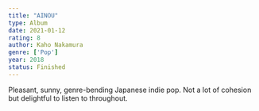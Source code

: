 ```yaml
---
title: "AINOU"
type: Album
date: 2021-01-12
rating: 8
author: Kaho Nakamura
genre: ['Pop']
year: 2018
status: Finished
---
```


Pleasant, sunny, genre-bending Japanese indie pop. Not a lot of cohesion but delightful to listen to throughout.

